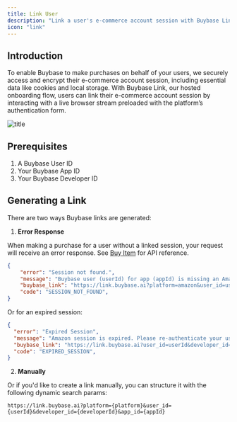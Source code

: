 ```yaml
---
title: Link User
description: "Link a user's e-commerce account session with Buybase Link."
icon: "link"
---
```


## Introduction

To enable Buybase to make purchases on behalf of your users, we securely access and encrypt their e-commerce account session, including essential data like cookies and local storage. With Buybase Link, our hosted onboarding flow, users can link their e-commerce account session by interacting with a live browser stream preloaded with the platform’s authentication form.

![title](/images/buybase-link.jpg)

## Prerequisites

1. A Buybase User ID
2. Your Buybase App ID 
3. Your Buybase Developer ID

## Generating a Link

There are two ways Buybase links are generated:

1. **Error Response**

When making a purchase for a user without a linked session, your request will receive an error response. See [Buy Item](/api/buy-item/post) for API reference.

```json
{
    "error": "Session not found.",
    "message": "Buybase user (userId) for app (appId) is missing an Amazon session. Please direct them to the provided buybase link to create an Amazon session.",
    "buybase_link": "https://link.buybase.ai?platform=amazon&user_id=userId&developer_id=developerId&app_id=appId",
    "code": "SESSION_NOT_FOUND",
}
```

Or for an expired session:

```json
{
  "error": "Expired Session",
  "message": "Amazon session is expired. Please re-authenticate your user.",
  "buybase_link": "https://link.buybase.ai?user_id=userId&developer_id=developerId&app_id=appId",
  "code": "EXPIRED_SESSION",
}
```

2. **Manually**

Or if you'd like to create a link manually, you can structure it with the following dynamic search params:

```
https://link.buybase.ai?platform={platform}&user_id={userId}&developer_id={developerId}&app_id={appId}
```

